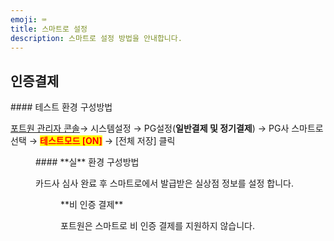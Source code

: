 ```yaml
---
emoji: ⌨
title: 스마트로 설정
description: 스마트로 설정 방법을 안내합니다.
---
```





## 인증결제

<Tabs>
<Tab title="테스트 결제">
#### 테스트 환경 구성방법

[포트원 관리자 콘솔](https://admin.portone.io/)→ 시스템설정 → PG설정(**일반결제 및 정기결제**) → PG사 스마트로 선택 → <mark style="color:red;">**테스트모드 \[ON]**</mark> → \[전체 저장] 클릭

<Figure src="/gitbook-assets/ko/image (348).png" caption="테스트 설정 예시" />

</Tab>

<Tab title="실 결제">
#### **실** 환경 구성방법

카드사 심사 완료 후 스마트로에서 발급받은 실상점 정보를 설정 합니다.

<Figure src="/gitbook-assets/ko/image (129).png" caption="실환경 설정 예시" />

</Tab>
</Tabs>

<Hint style="warning">
**비 인증 결제**

포트원은 스마트로 비 인증 결제를 지원하지 않습니다.

</Hint>
